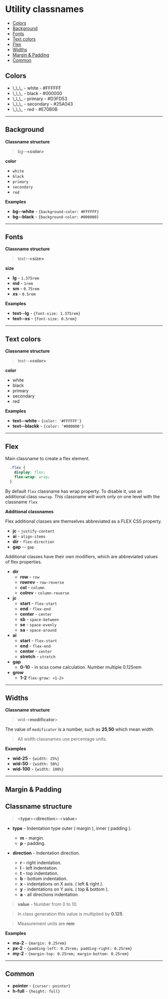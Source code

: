 
<Meta title="CSS utility classnames" />

# Utility classnames

- [Colors](#Colors)
- [Background](#Background)
- [Fonts](#Fonts)
- [Text colors](#TextColors)
- [Flex](#Flex)
- [Widths](#Widths)
- [Margin & Padding](#MarginPadding)
- [Common](#Common)

<h2 id="Colors">Colors</h2>

<ul>
    <li><span style={{border: '1px solid black'}} className="bg--white text--white">\_\_\_</span> - white - #FFFFFF</li>
    <li><span style={{border: '1px solid black'}} className="bg--black text--black">\_\_\_</span> - black - #000000</li>
    <li><span style={{border: '1px solid black'}} className="bg--primary text--primary">\_\_\_</span> - primary - #D3FD53</li>
    <li><span style={{border: '1px solid black'}} className="bg--secondary text--secondary">\_\_\_</span> - secondary - #25A043</li>
    <li><span style={{border: '1px solid black'}} className="bg--red text--red">\_\_\_</span> - red - #E70B0B</li>
</ul>

---

<h2 id="Background">Background</h2>

**Classname structure**

> bg--**\<color\>**

**color**

- `white`
- `black`
- `primary`
- `secondary`
- `red`

**Examples**

- **bg--white** - `{background-color: #FFFFFF}`
- **bg--black** - `{background-color: #000000}`

---

<h2 id="Fonts">Fonts</h2>

**Classname structure**

> text--**\<size\>**

**size**

- **lg** - `1.375rem`
- **md** - `1rem`
- **sm** - `0.75rem`
- **xs** - `0.5rem`

**Examples**

- **text--lg** - `{font-size: 1.375rem}`
- **text--xs** - `{font-size: 0.5rem}`

---

<h2 id="TextColors">Text colors</h2>

**Classname structure**

> text--**\<color\>**

**color**

- white
- black
- primary
- secondary
- red

**Examples**

- **text--white** - `{color: '#FFFFFF'}`
- **text--blackk** - `{color: '#000000'}`

---

<h2 id="Flex">Flex</h2>

Main classname to create a flex element.

```SCSS
  .flex {
    display: flex;
    flex-wrap: wrap;
  }
```

By default `flex` classname has wrap property. To disable it, use an additional class `nowrap`. This classname will work only on one level with the classname `flex`

**Additional classnames**

Flex additional classes are themselves abbreviated as a FLEX CSS property.

- **jc** - `justify-content`
- **ai** - `align-items`
- **dir** - `flex-direction`
- **gap** -- `gap`

Additional classes have their own modifiers, which are abbreviated values ​​of flex properties.

- **dir**
    - **row** - `row`
    - **rowrev** - `row-reverse`
    - **col** - `column`
    - **colrev** - `column-reverse`
- **jc**
    - **start** - `flex-start`
    - **end** - `flex-end`
    - **center** - `center`
    - **sb** - `space-between`
    - **se** - `space-evenly`
    - **sa** - `space-around`
- **ai**
    - **start** - `flex-start`
    - **end** - `flex-end`
    - **center** - `center`
    - **stretch** - `stretch`
- **gap**
    - **0-10** - in scss come calculation. Number multiple 0.125rem
- **grow**
    - **1-2** `flex-grow: <1-2>`

---

<h2 id="Widths">Widths</h2>

**Classname structure**

> wid-\<**modificator**\>

The value of `modificator` is a number, such as **25**,**50** which mean width.

> All width classnames use percentage units.

**Examples**

- **wid-25** - `{width: 25%}`
- **wid-50** - `{width: 50%}`
- **wid-100** - `{width: 100%}`

---

<h2 id="MarginPadding">Margin & Padding</h2>

## Classname structure 

> \<**type**\>\<**direction**\>-\<**value**\>

- **type** - Indentation type outer ( margin ), inner ( padding ).
  - **m** - margin.
  - **p** - padding.

- **direction** - Indentation direction.
  - **r** - right indentation.
  - **l** - left indentation.
  - **t** - top indentation.
  - **b** - bottom indentation.
  - **x** - indentations on X axis. ( left & right ).
  - **y** - indentations on Y axis. ( top & bottom ).
  - **a** - all directions indentation.

> **value** - Number from 0 to 10.

> In class generation this value is multiplied by **0.125**.

> Measurement units are **rem**

**Examples**

- **ma-2** - `{margin: 0.25rem}`
- **px-2** - `{padding-left: 0.25rem; padding-right: 0.25rem}`
- **my-2** - `{margin-top: 0.25rem; margin-bottom: 0.25rem}`

---

<h2 id="Common">Common</h2>

- **pointer** - `{cursor: pointer}`
- **h-full** - `{height: full}`